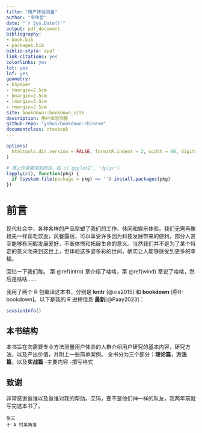 ```yaml
--- 
title: "用户体验测量"
author: "李伟哲"
date: "`r Sys.Date()`"
output: pdf_document
bibliography:
- book.bib
- packages.bib
biblio-style: apa7
link-citations: yes
colorlinks: yes
lot: yes
lof: yes
geometry:
- b5paper
- tmargin=2.5cm
- bmargin=2.5cm
- lmargin=3.5cm
- rmargin=2.5cm
site: bookdown::bookdown_site
description: 用户体验测量
github-repo: "yihui/bookdown-chinese"
documentclass: ctexbook
---
```


```r
options(
  htmltools.dir.version = FALSE, formatR.indent = 2, width = 60, digits = 4
)

# 填上你需要用到的包，如 c('ggplot2', 'dplyr')
lapply(c(), function(pkg) {
  if (system.file(package = pkg) == '') install.packages(pkg)
})
```

# 前言 {-}

现代社会中，各种各样的产品型塑了我们的工作、休闲和娱乐体验。我们无需再像祖先一样茹毛饮血，风餐露宿，可以享受许多因为科技发展带来的便利，部分人甚至能够有闲暇发展爱好，不断体悟和拓展生命的意义。当然我们并不是为了某个特定的意义而来到这世上，但体验这多姿多彩的世间，确实让人能够感受到更多的幸福。

回忆一下我们每。
第 \@ref(intro) 章介绍了啥啥，第 \@ref(wind) 章说了啥啥，然后是啥啥……

我用了两个 R 包编译这本书，分别是 **knitr**\index{knitr} [@xie2015] 和 **bookdown**\index{bookdown} [@R-bookdown]。以下是我的 R 进程信息 **最新**\index{knitr}[@Paay2023]：

```r
sessionInfo()
```

## 本书结构 {-}
本书旨在向需要专业方法测量用户体验的人群介绍用户研究的基本内容，研究方法，以及产出价值，并附上一些简单案例。
全书分为三个部分：**理论篇**，**方法篇**，以及**实战篇**
-主要内容
-撰写格式

## 致谢 {-}

非常感谢谁谁以及谁谁对我的帮助。艾玛，要不是他们神一样的队友，我两年前就写完这本书了。

```block2
张三  
于 A 村某角落
```

